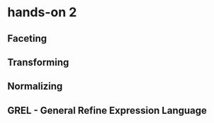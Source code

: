 # hands-on 2

## Faceting
## Transforming
## Normalizing
## GREL - General Refine Expression Language